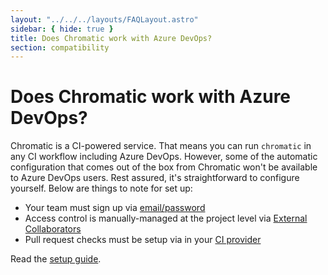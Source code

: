 ```yaml
---
layout: "../../../layouts/FAQLayout.astro"
sidebar: { hide: true }
title: Does Chromatic work with Azure DevOps?
section: compatibility
---
```


# Does Chromatic work with Azure DevOps?

Chromatic is a CI-powered service. That means you can run `chromatic` in any CI workflow including Azure DevOps. However, some of the automatic configuration that comes out of the box from Chromatic won't be available to Azure DevOps users. Rest assured, it's straightforward to configure yourself. Below are things to note for set up:

- Your team must sign up via [email/password](/docs/access#email)
- Access control is manually-managed at the project level via [External Collaborators](/docs/collaborators#external-collaborators)
- Pull request checks must be setup via in your [CI provider](/docs/ci#pull-request-checks)

Read the [setup guide](/docs/faq/chromatic-sso-on-premises-other-git).
